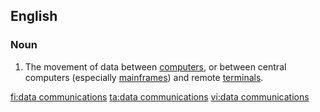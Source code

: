 {{also|datacommunications}}
==English==

===Noun===
{{en-noun|head=[[data]] [[communications]]|-}}

#{{computing}} The movement of data between [[computer]]s, or between central computers (especially [[mainframe]]s) and remote [[terminal]]s.

[[fi:data communications]]
[[ta:data communications]]
[[vi:data communications]]